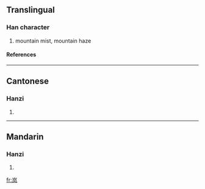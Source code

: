 {{see|嵐}}

==Translingual==
===Han character===
{{Han char|rn=46|rad=山|as=04|sn=7|four=|canj=山竹弓大 (UHNK)}}
# mountain mist, mountain haze
====References====
{{Han ref|kx=0308.331|hdz=10764.120|uh=5C9A|ud=23706}}
----
==Cantonese==
===Hanzi===
{{yue-hanzi|jyut=|y=laam4}}
# {{defn|Cantonese}}
----
==Mandarin==
===Hanzi===
{{cmn-hanzi|tra=嵐|pin=[[lán]] ([[lan2]])|wg=lan<sup>2</sup>}}
# {{defn|Mandarin}}

[[fr:岚]]